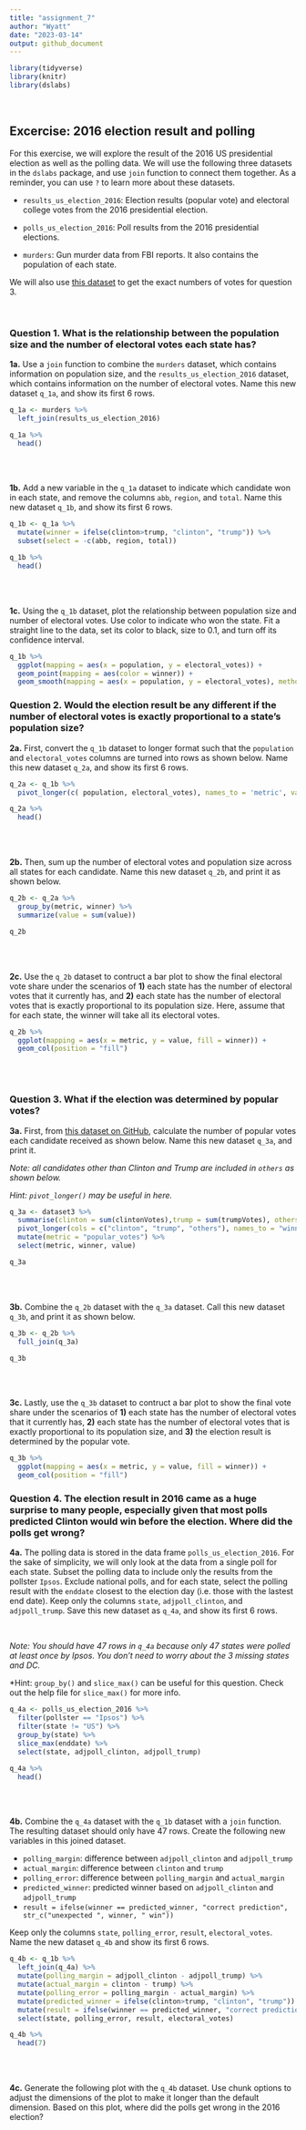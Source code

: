 ```yaml
---
title: "assignment_7"
author: "Wyatt"
date: "2023-03-14"
output: github_document
---
```


```r
library(tidyverse)
library(knitr)
library(dslabs)
```

<br>

## Excercise: 2016 election result and polling

For this exercise, we will explore the result of the 2016 US
presidential election as well as the polling data. We will use the
following three datasets in the `dslabs` package, and use `join`
function to connect them together. As a reminder, you can use `?` to
learn more about these datasets.

- `results_us_election_2016`: Election results (popular vote) and
  electoral college votes from the 2016 presidential election.

- `polls_us_election_2016`: Poll results from the 2016 presidential
  elections.

- `murders`: Gun murder data from FBI reports. It also contains the
  population of each state.

We will also use [this
dataset](https://raw.githubusercontent.com/kshaffer/election2016/master/2016ElectionResultsByState.csv)
to get the exact numbers of votes for question 3.

<br>

### Question 1. What is the relationship between the population size and the number of electoral votes each state has?

**1a.** Use a `join` function to combine the `murders` dataset, which
contains information on population size, and the
`results_us_election_2016` dataset, which contains information on the
number of electoral votes. Name this new dataset `q_1a`, and show its
first 6 rows.

```r
q_1a <- murders %>% 
  left_join(results_us_election_2016)

q_1a %>% 
  head()

```
<br> <br>

**1b.** Add a new variable in the `q_1a` dataset to indicate which
candidate won in each state, and remove the columns `abb`, `region`, and
`total`. Name this new dataset `q_1b`, and show its first 6 rows.

```r
q_1b <- q_1a %>% 
  mutate(winner = ifelse(clinton>trump, "clinton", "trump")) %>% 
  subset(select = -c(abb, region, total))

q_1b %>% 
  head()

```

<br> <br>

**1c.** Using the `q_1b` dataset, plot the relationship between
population size and number of electoral votes. Use color to indicate who
won the state. Fit a straight line to the data, set its color to black,
size to 0.1, and turn off its confidence interval.

```r
q_1b %>% 
  ggplot(mapping = aes(x = population, y = electoral_votes)) +
  geom_point(mapping = aes(color = winner)) +
  geom_smooth(mapping = aes(x = population, y = electoral_votes), method = lm, se = FALSE, color = "black", size = 0.1)
```


### Question 2. Would the election result be any different if the number of electoral votes is exactly proportional to a state’s population size?

**2a.** First, convert the `q_1b` dataset to longer format such that the
`population` and `electoral_votes` columns are turned into rows as shown
below. Name this new dataset `q_2a`, and show its first 6 rows.

```r
q_2a <- q_1b %>% 
  pivot_longer(c( population, electoral_votes), names_to = 'metric', values_to = 'value')

q_2a %>% 
  head()
```
<br> <br>

**2b.** Then, sum up the number of electoral votes and population size
across all states for each candidate. Name this new dataset `q_2b`, and
print it as shown below.

```r
q_2b <- q_2a %>% 
  group_by(metric, winner) %>% 
  summarize(value = sum(value))

q_2b

```
<br> <br>

**2c.** Use the `q_2b` dataset to contruct a bar plot to show the final
electoral vote share under the scenarios of **1)** each state has the
number of electoral votes that it currently has, and **2)** each state
has the number of electoral votes that is exactly proportional to its
population size. Here, assume that for each state, the winner will take
all its electoral votes.

```r
q_2b %>% 
  ggplot(mapping = aes(x = metric, y = value, fill = winner)) +
  geom_col(position = "fill")
```

<br> <br>

### Question 3. What if the election was determined by popular votes?

**3a.** First, from [this dataset on
GitHub](https://raw.githubusercontent.com/kshaffer/election2016/master/2016ElectionResultsByState.csv),
calculate the number of popular votes each candidate received as shown
below. Name this new dataset `q_3a`, and print it. <br>

*Note: all candidates other than Clinton and Trump are included in
`others` as shown below.*

*Hint: `pivot_longer()` may be useful in here.*

```r
q_3a <- dataset3 %>% 
  summarise(clinton = sum(clintonVotes),trump = sum(trumpVotes), others = sum(totalVotes - clintonVotes - trumpVotes)) %>% 
  pivot_longer(cols = c("clinton", "trump", "others"), names_to = "winner", values_to = "value") %>% 
  mutate(metric = "popular_votes") %>% 
  select(metric, winner, value)

q_3a
```
<br> <br>

**3b.** Combine the `q_2b` dataset with the `q_3a` dataset. Call this
new dataset `q_3b`, and print it as shown below.

```r
q_3b <- q_2b %>% 
  full_join(q_3a)

q_3b
```
<br> <br>

**3c.** Lastly, use the `q_3b` dataset to contruct a bar plot to show
the final vote share under the scenarios of **1)** each state has the
number of electoral votes that it currently has, **2)** each state has
the number of electoral votes that is exactly proportional to its
population size, and **3)** the election result is determined by the
popular vote.

```r
q_3b %>% 
  ggplot(mapping = aes(x = metric, y = value, fill = winner)) +
  geom_col(position = "fill")
```
### Question 4. The election result in 2016 came as a huge surprise to many people, especially given that most polls predicted Clinton would win before the election. Where did the polls get wrong?

**4a.** The polling data is stored in the data frame
`polls_us_election_2016`. For the sake of simplicity, we will only look
at the data from a single poll for each state. Subset the polling data
to include only the results from the pollster `Ipsos`. Exclude national
polls, and for each state, select the polling result with the `enddate`
closest to the election day (i.e. those with the lastest end date). Keep
only the columns `state`, `adjpoll_clinton`, and `adjpoll_trump`. Save
this new dataset as `q_4a`, and show its first 6 rows.

<br>

*Note: You should have 47 rows in `q_4a` because only 47 states were
polled at least once by Ipsos. You don’t need to worry about the 3
missing states and DC.*

*Hint: `group_by()` and `slice_max()` can be useful for this question.
Check out the help file for `slice_max()` for more info.

```r
q_4a <- polls_us_election_2016 %>% 
  filter(pollster == "Ipsos") %>% 
  filter(state != "US") %>% 
  group_by(state) %>% 
  slice_max(enddate) %>% 
  select(state, adjpoll_clinton, adjpoll_trump)

q_4a %>% 
  head()
```
<br> <br>

**4b.** Combine the `q_4a` dataset with the `q_1b` dataset with a `join`
function. The resulting dataset should only have 47 rows. Create the
following new variables in this joined dataset.

- `polling_margin`: difference between `adjpoll_clinton` and
  `adjpoll_trump`
- `actual_margin`: difference between `clinton` and `trump`
- `polling_error`: difference between `polling_margin` and
  `actual_margin`
- `predicted_winner`: predicted winner based on `adjpoll_clinton` and
  `adjpoll_trump`
- `result = ifelse(winner == predicted_winner, "correct prediction", str_c("unexpected ", winner, " win"))`

Keep only the columns `state`, `polling_error`, `result`,
`electoral_votes`. Name the new dataset `q_4b` and show its first 6
rows.

```r
q_4b <- q_1b %>% 
  left_join(q_4a) %>% 
  mutate(polling_margin = adjpoll_clinton - adjpoll_trump) %>% 
  mutate(actual_margin = clinton - trump) %>% 
  mutate(polling_error = polling_margin - actual_margin) %>% 
  mutate(predicted_winner = ifelse(clinton>trump, "clinton", "trump")) %>% 
  mutate(result = ifelse(winner == predicted_winner, "correct prediction", str_c("unexpected ", winner, " win"))) %>% 
  select(state, polling_error, result, electoral_votes)

q_4b %>% 
  head(7)

```
<br> <br>

**4c.** Generate the following plot with the `q_4b` dataset. Use chunk
options to adjust the dimensions of the plot to make it longer than the
default dimension. Based on this plot, where did the polls get wrong in
the 2016 election?

```r

```



